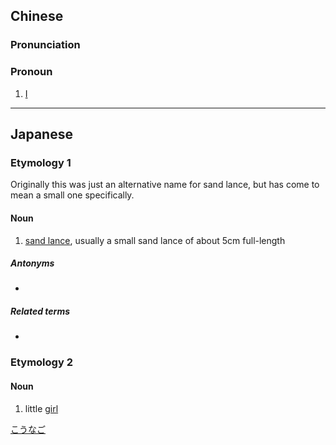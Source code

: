 ==Chinese==
{{zh-forms|type=12}}

===Pronunciation===
{{zh-pron
|m=xiǎonǚzǐ
|c=siu2 neoi5 zi2
|cat=pron
}}

===Pronoun===
{{zh-pronoun}}

# {{lb|zh|dated|humble|used by a young woman}} [[I]]

----

==Japanese==
{{wikipedia|lang=ja}}

===Etymology 1===
{{ja-kanjitab}}
Originally this was just an alternative name for sand lance, but has come to mean a small one specifically.

====Noun====
{{ja-noun|こうなご|コウナゴ}}

# [[sand lance]], usually a small sand lance of about 5cm full-length

=====Antonyms=====
* {{ja-r|大女子|おおなご}}

=====Related terms=====
* {{ja-r|玉筋魚|いかなご}}

===Etymology 2===
{{ja-kanjitab}}
{{prefix|lang=ja|sort=こおなご|小|tr1=ko|t1=small|女子|tr2=onago|t2=female child}}

====Noun====
{{ja-noun|こ.おなご}}

# {{lb|ja|fiction|sort=こおなご}} little [[girl]]

[[Category:ja:Fish|こうなご]]